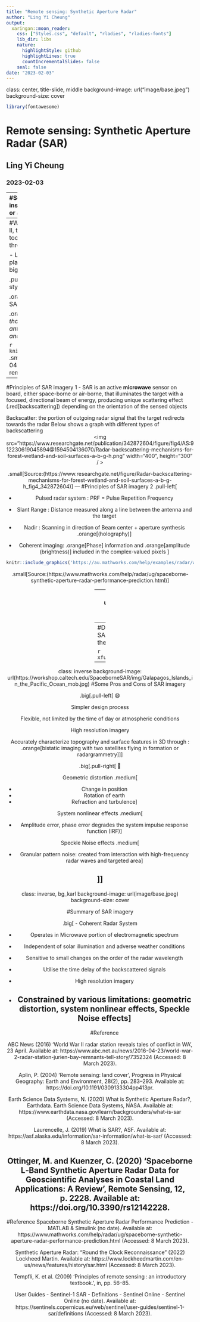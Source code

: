 ```yaml
---
title: "Remote sensing: Synthetic Aperture Radar"
author: "Ling Yi Cheung"
output: 
  xaringan::moon_reader:
    css: ["Styles.css", "default", "rladies", "rladies-fonts"] 
    lib_dir: libs
    nature:
      highlightStyle: github
      highlightLines: true
      countIncrementalSlides: false
    seal: false
date: "2023-02-03"
---
```

class: center, title-slide, middle
background-image: url("image/base.jpeg")
background-size: cover

<style>
.title-slide .remark-slide-number {
  display: none;
}
</style>
```r
library(fontawesome)
```
# Remote sensing: Synthetic Aperture Radar (SAR)

## Ling Yi Cheung

### 2023-02-03

---
#Sensors in Remote Sensing
Sensors are instruments that collect data about earth processes or atmospheric components.

- **Active sensors**: Provide own source of energy to illuminate object and its sensor measures reflected energy
- **Passive sensors**: Detect source of energy that is naturally available from the Sun

Synthetic Aperture Radar(SAR)is an example of Active sensor
```r
knitr::include_graphics('https://nisar.jpl.nasa.gov/rails/active_storage/blobs/eyJfcmFpbHMiOnsibWVzc2FnZSI6IkJBaHBLdz09IiwiZXhwIjpudWxsLCJwdXIiOiJibG9iX2lkIn19--0736d27477e77bc972495be072ecfaae4e0b06a6/SAR1.jpg?disposition=attachment')
```

.small[Source:(https://nisar.jpl.nasa.gov/mission/get-to-know-sar/overview/)
]
---
#What is Synthetic Aperture Radar (SAR)?
- World War II, the Radar was regarded as an invaluable defensive tool for identifying ships and planes in darkness and through cloud cover and fog.

- Limited by technology at that time, a high-flying plane would have had to carry an antenna almost as big as a football field to provide sufficient resolution

.pull-left[
- in 1951, An engineer named .my-style[**Carl Wiley**] solved the problem by developing:

.orange[**Simultaneous Buildup Doppler**] = The first SAR that...

.orange[*create detailed radar image using an antenna that is 1/100th the size of the football field-long antenna traditional radar would require to precisely analyze the frequency of the return signal*]
]

```r
knitr::include_graphics('image/radar_station.webp')
```
.small[Source:(https://www.abc.net.au/news/2016-04-23/world-war-2-radar-station-jurien-bay-remnants-tell-story/7352324)
]
---
#Principles of SAR imagery 1
- SAR is an active **microwave** sensor on board, either space-borne or air-borne, that illuminates the target with a focused, directional beam of energy, producing unique scattering effect (.red[backscattering]) depending on the orientation of the sensed objects

Backscatter: the portion of outgoing radar signal that the target redirects towards the radar
Below shows a graph with different types of backscattering
<center>
<img src="https://www.researchgate.net/publication/342872604/figure/fig4/AS:912230619045894@1594504136070/Radar-backscattering-mechanisms-for-forest-wetland-and-soil-surfaces-a-b-g-h.png" width="400", height="300" / >
<center>

.small[Source:(https://www.researchgate.net/figure/Radar-backscattering-mechanisms-for-forest-wetland-and-soil-surfaces-a-b-g-h_fig4_342872604)
]
---
#Principles of SAR imagery 2
.pull-left[

 - Pulsed radar system : PRF = Pulse Repetition Frequency
- Slant Range : Distance measured along a line between the antenna and the target 
 
- Nadir : Scanning in direction of Beam center + aperture synthesis .orange[(holography)]

- Coherent imaging: .orange[Phase] information and .orange[amplitude (brightness)] included in the complex-valued pixels
 ]
 
```r
knitr::include_graphics('https://au.mathworks.com/help/examples/radar/win64/SpaceborneSyntheticApertureRadarPerformancePredictionExample_01.png')
```
.small[Source:(https://www.mathworks.com/help/radar/ug/spaceborne-synthetic-aperture-radar-performance-prediction.html)
]

---
class: inverse
background-image: url("image/base2.jpeg")
background-size: cover
#Explaining SAR by Holly George-Samuels

Radar image: Day and night and all weather capability

SAR image: Large synthetic aperture created by combining multiple viewpoints of a small moving antenna to a single radar image

.center[<iframe width="560" height="315" src="https://www.youtube.com/embed/sGCJZtJVTWQ" title="YouTube video player" frameborder="0" allow="accelerometer; autoplay; clipboard-write; encrypted-media; gyroscope; picture-in-picture; web-share" allowfullscreen></iframe>]
---
#Development onf SAR
- The technology of SAR was put to non-military aspects since the 1970s...

```r
xfun::file_string('SAR_application.html')
```

---
class: inverse
background-image: url(https://workshop.caltech.edu/SpaceborneSAR/img/Galapagos_Islands_in_the_Pacific_Ocean_mob.jpg)
#Some Pros and Cons of SAR imagery

 
.big[.pull-left[     😄

Simpler design process

Flexible, not limited by the time of day or atmospheric conditions

High resolution imagery

Accurately characterize topography and surface features in 3D through :
.orange[bistatic imaging with two satellites flying in formation or radargrammetry]]]


.big[.pull-right[    🙁

Geometric distortion 
.medium[ 

 * Change in position
* Rotation of earth
* Refraction and turbulence]

System nonlinear effects 
.medium[

  * Amplitude error, phase error degrades the system impulse response function (IRF)]
  


Speckle Noise effects 
.medium[

  * Granular pattern noise: created from interaction with high-frequency radar waves and targeted area]

]]
---
class: inverse, bg_karl
background-image: url(image/base.jpeg)
background-size: cover

#Summary of SAR imagery

.big[
- Coherent Radar System

- Operates in Microwave portion of electromagnetic spectrum

- Independent of solar illumination and adverse weather conditions

- Sensitive to small changes on the order of the radar wavelength 

- Utilise the time delay of the backscattered signals

- High resolution imagery

- Constrained by various limitations: geometric distortion, system nonlinear effects, Speckle Noise effects]
---
#Reference

ABC News (2016) ‘World War II radar station reveals tales of conflict in WA’, 23 April. Available at: https://www.abc.net.au/news/2016-04-23/world-war-2-radar-station-jurien-bay-remnants-tell-story/7352324 (Accessed: 8 March 2023).

Aplin, P. (2004) ‘Remote sensing: land cover’, Progress in Physical Geography: Earth and Environment, 28(2), pp. 283–293. Available at: https://doi.org/10.1191/0309133304pp413pr.

Earth Science Data Systems, N. (2020) What is Synthetic Aperture Radar?, Earthdata. Earth Science Data Systems, NASA. Available at: https://www.earthdata.nasa.gov/learn/backgrounders/what-is-sar (Accessed: 8 March 2023).

Laurencelle, J. (2019) What is SAR?, ASF. Available at: https://asf.alaska.edu/information/sar-information/what-is-sar/ (Accessed: 8 March 2023).

Ottinger, M. and Kuenzer, C. (2020) ‘Spaceborne L‐Band Synthetic Aperture Radar Data for Geoscientific Analyses in Coastal Land Applications: A Review’, Remote Sensing, 12, p. 2228. Available at: https://doi.org/10.3390/rs12142228.
---
#Reference
Spaceborne Synthetic Aperture Radar Performance Prediction - MATLAB & Simulink (no date). Available at: https://www.mathworks.com/help/radar/ug/spaceborne-synthetic-aperture-radar-performance-prediction.html (Accessed: 8 March 2023).

Synthetic Aperture Radar: “Round the Clock Reconnaissance” (2022) Lockheed Martin. Available at: https://www.lockheedmartin.com/en-us/news/features/history/sar.html (Accessed: 8 March 2023).

Tempfli, K. et al. (2009) ‘Principles of remote sensing : an introductory textbook.’, in, pp. 56–85.

User Guides - Sentinel-1 SAR - Definitions - Sentinel Online - Sentinel Online (no date). Available at: https://sentinels.copernicus.eu/web/sentinel/user-guides/sentinel-1-sar/definitions (Accessed: 8 March 2023).



